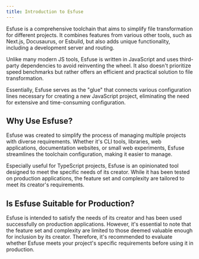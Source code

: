 ```yaml
---
title: Introduction to Esfuse
---
```


Esfuse is a comprehensive toolchain that aims to simplify file transformation for different projects. It combines features from various other tools, such as Next.js, Docusaurus, or Esbuild, but also adds unique functionality, including a development server and routing.

Unlike many modern JS tools, Esfuse is written in JavaScript and uses third-party dependencies to avoid reinventing the wheel. It also doesn't prioritize speed benchmarks but rather offers an efficient and practical solution to file transformation.

Essentially, Esfuse serves as the "glue" that connects various configuration lines necessary for creating a new JavaScript project, eliminating the need for extensive and time-consuming configuration.

## Why Use Esfuse?

Esfuse was created to simplify the process of managing multiple projects with diverse requirements. Whether it's CLI tools, libraries, web applications, documentation websites, or small web experiments, Esfuse streamlines the toolchain configuration, making it easier to manage.

Especially useful for TypeScript projects, Esfuse is an opinionated tool designed to meet the specific needs of its creator. While it has been tested on production applications, the feature set and complexity are tailored to meet its creator's requirements.

## Is Esfuse Suitable for Production?

Esfuse is intended to satisfy the needs of its creator and has been used successfully on production applications. However, it's essential to note that the feature set and complexity are limited to those deemed valuable enough for inclusion by its creator. Therefore, it's recommended to evaluate whether Esfuse meets your project's specific requirements before using it in production.
